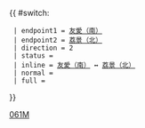 {{ #switch: {{{format|}}}
  | endpoint1 = [[友愛（南）巴士總站|友愛（南）]]
  | endpoint2 = [[荔景（北）巴士總站|荔景（北）]]
  | direction = 2
  | status =
  | inline = [[友愛（南）巴士總站|友愛（南）]] ↔ [[荔景（北）巴士總站|荔景（北）]]
  | normal =
  | full =
}}<noinclude>[[Category:九龍巴士路線模板|061M]]</noinclude>